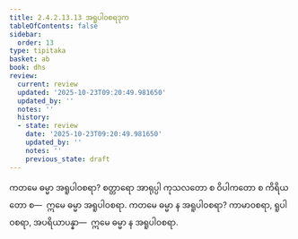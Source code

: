 ```yaml
---
title: 2.4.2.13.13 အရူပါဝစရဒုက
tableOfContents: false
sidebar:
  order: 13
type: tipitaka
basket: ab
book: dhs
review:
  current: review
  updated: '2025-10-23T09:20:49.981650'
  updated_by: ''
  notes: ''
  history:
  - state: review
    date: '2025-10-23T09:20:49.981650'
    updated_by: ''
    notes: ''
    previous_state: draft
---
```



<ReviewStatus review={frontmatter.review} showDetails={true} />

<HypothesisAnnotation frontmatter={frontmatter} />

<DynamicBreadcrumb />

<Division number="1605" book="dhs" e="ch" v="29" p="297">

<Paragraph number="2316" book="dhs">
ကတမေ ဓမ္မာ အရူပါဝစရာ? စတ္တာရော အာရုပ္ပါ ကုသလတော စ ဝိပါကတော စ ကိရိယတော စ—  ဣမေ ဓမ္မာ အရူပါဝစရာ.
</Paragraph>

</Division>
<Division number="1606" book="dhs" e="ch" v="29" p="297">

<Paragraph number="2317" book="dhs">
ကတမေ ဓမ္မာ န အရူပါဝစရာ? ကာမာဝစရာ, ရူပါဝစရာ, အပရိယာပန္နာ—  ဣမေ ဓမ္မာ န အရူပါဝစရာ.
</Paragraph>
</Division>